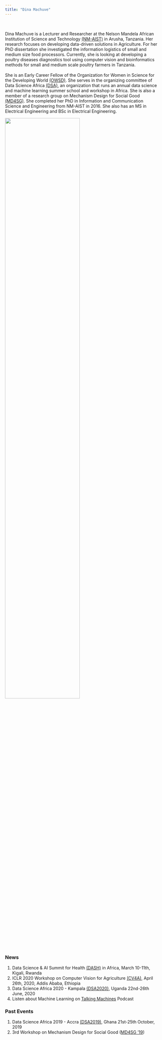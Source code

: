 ```yaml
---
title: "Dina Machuve"
---
```

<div class = "row">
<div class = "col-md-7">
<br><br>Dina Machuve is a Lecturer and Researcher at the Nelson Mandela African Institution of Science and Technology [(NM-AIST)](https://www.nm-aist.ac.tz){target="_blank"} in Arusha, Tanzania. 
Her research focuses on developing data-driven solutions in Agriculture. For her PhD dissertation she investigated the information logistics of small and medium size food processors. Currently, she is looking at developing a poultry diseases diagnostics tool using computer vision and bioinformatics methods for small and medium scale poultry farmers in Tanzania. 
<br><br>She is an Early Career Fellow of the Organization for Women in Science for the Developing World [(OWSD)](https://owsd.net). She serves in the organizing committee of Data Science Africa [(DSA)](https://datascienceafrica.org), an organization that runs an annual data science and machine learning summer school and workshop in Africa.  She is also a member of a research group on Mechanism Design for Social Good [(MD4SG)](https://md4sg.org). She completed her PhD in Information and Communication Science and Engineering from NM-AIST in 2016. She also has an MS in Electrical Engineering and BSc in Electrical Engineering. 
</div>
<div class = "col-md-5">
![](imgs/me.jpg){width=70%}
</div>
</div>


### News
1. Data Science & AI Summit for Health [(DASH)](https://dashinafrica.org) in Africa, March 10-11th, Kigali, Rwanda
2. ICLR 2020 Workshop on Computer Vision for Agriculture [(CV4A)](https://www.cv4gc.org/cv4a2020/), April 26th, 2020, Addis Ababa, Ethiopia
3. Data Science Africa 2020 - Kampala  [(DSA2020)](http://www.datascienceafrica.org/dsa2020kampala/){target="_blank"}, Uganda 22nd-26th June, 2020
4. Listen about Machine Learning on [Talking Machines](https://www.thetalkingmachines.com/){target="_blank"} Podcast

### Past Events 
1. Data Science Africa 2019 - Accra  [(DSA2019)](http://www.datascienceafrica.org/dsa2019accra/){target="_blank"}, Ghana 21st-25th October, 2019
2. 3rd Workshop on Mechanism Design for Social Good ([MD4SG '19](http://md4sg.com/workshop/EC19/index.html))


